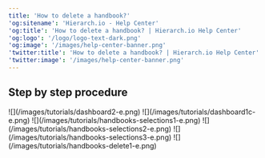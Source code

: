 ```yaml
---
title: 'How to delete a handbook?'
'og:sitename': 'Hierarch.io - Help Center'
'og:title': 'How to delete a handbook? | Hierarch.io Help Center'
'og:logo': '/logo/logo-text-dark.png'
'og:image': '/images/help-center-banner.png'
'twitter:title': 'How to delete a handbook? | Hierarch.io Help Center'
'twitter:image': '/images/help-center-banner.png'
---
```


## Step by step procedure

<Steps>
  <Step title="Go to &#x22;Dashboard&#x22;">
    ![](/images/tutorials/dashboard2-e.png)
  </Step>

  <Step title="Click your &#x22;company name&#x22;">
    ![](/images/tutorials/dashboard1c-e.png)
  </Step>

  <Step title="Click &#x22;HR > Handbooks&#x22; from the sidebar.">
    ![](/images/tutorials/handbooks-selections1-e.png)
  </Step>

  <Step title="Click on the &#x22;handbook title&#x22;.">
    ![](/images/tutorials/handbooks-selections2-e.png)
  </Step>

  <Step title="Click &#x22;Delete&#x22; button. A pop-up will appear.">
    ![](/images/tutorials/handbooks-selections3-e.png)
  </Step>

  <Step title="Click the &#x22;Delete&#x22; button for confirmation.">
    ![](/images/tutorials/handbooks-delete1-e.png)
  </Step>
</Steps>
